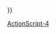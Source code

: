 {{Userbox-level
| level = 4a
| id = [[ActionScript|as]]
| info = 这个用户能'''[[:Category:ActionScript-4 使用者|专业地]]'''使用'''[[:Category:ActionScript 使用者|ActionScript]]'''。
| usercategory = ActionScript-4 使用者
| usercategory2 = 维基程序员
| nocat = {{{nocat|{{#switch:{{NAMESPACE}}|User=|#default=true}}}}}
}}<noinclude>{{Complang|ActionScript|actionscript}}
[[Category:ActionScript-4 使用者| ]]
[[Category:程式用戶框模板|ActionScript-4]]</noinclude>